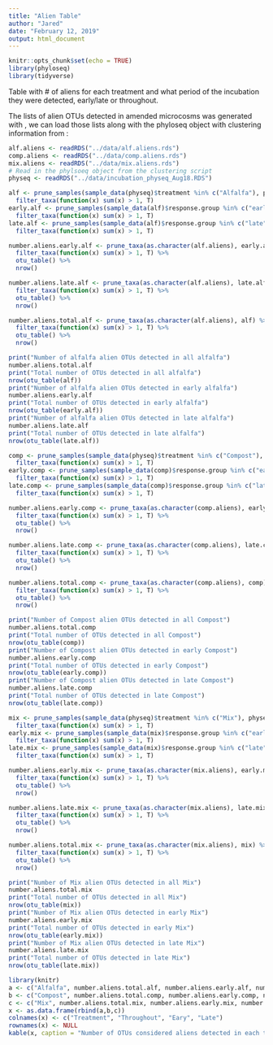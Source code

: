 ```yaml
---
title: "Alien Table"
author: "Jared"
date: "February 12, 2019"
output: html_document
---
```


```r
knitr::opts_chunk$set(echo = TRUE)
library(phyloseq)
library(tidyverse)
```

Table with # of aliens for each treatment and what period of the incubation they were detected, early/late or throughout. 

The lists of alien OTUs detected in amended microcosms was generated with <link>, we can load those lists along with the phyloseq object with clustering information from <link>:
```r
alf.aliens <- readRDS("../data/alf.aliens.rds")
comp.aliens <- readRDS("../data/comp.aliens.rds")
mix.aliens <- readRDS("../data/mix.aliens.rds")
# Read in the phylsoeq object from the clustering script
physeq <- readRDS("../data/incubation_physeq_Aug18.RDS")
```
```r
alf <- prune_samples(sample_data(physeq)$treatment %in% c("Alfalfa"), physeq) %>%
  filter_taxa(function(x) sum(x) > 1, T)
early.alf <- prune_samples(sample_data(alf)$response.group %in% c("early"), alf) %>%
  filter_taxa(function(x) sum(x) > 1, T)
late.alf <- prune_samples(sample_data(alf)$response.group %in% c("late"), alf) %>%
  filter_taxa(function(x) sum(x) > 1, T)

number.aliens.early.alf <- prune_taxa(as.character(alf.aliens), early.alf) %>%
  filter_taxa(function(x) sum(x) > 1, T) %>%
  otu_table() %>%
  nrow()

number.aliens.late.alf <- prune_taxa(as.character(alf.aliens), late.alf) %>%
  filter_taxa(function(x) sum(x) > 1, T) %>%
  otu_table() %>%
  nrow()

number.aliens.total.alf <- prune_taxa(as.character(alf.aliens), alf) %>%
  filter_taxa(function(x) sum(x) > 1, T) %>%
  otu_table() %>%
  nrow()

print("Number of alfalfa alien OTUs detected in all alfalfa")
number.aliens.total.alf
print("Total number of OTUs detected in all alfalfa")
nrow(otu_table(alf))
print("Number of alfalfa alien OTUs detected in early alfalfa")
number.aliens.early.alf
print("Total number of OTUs detected in early alfalfa")
nrow(otu_table(early.alf))
print("Number of alfalfa alien OTUs detected in late alfalfa")
number.aliens.late.alf
print("Total number of OTUs detected in late alfalfa")
nrow(otu_table(late.alf))
```
```r
comp <- prune_samples(sample_data(physeq)$treatment %in% c("Compost"), physeq) %>%
  filter_taxa(function(x) sum(x) > 1, T)
early.comp <- prune_samples(sample_data(comp)$response.group %in% c("early"), comp) %>%
  filter_taxa(function(x) sum(x) > 1, T)
late.comp <- prune_samples(sample_data(comp)$response.group %in% c("late"), comp) %>%
  filter_taxa(function(x) sum(x) > 1, T)

number.aliens.early.comp <- prune_taxa(as.character(comp.aliens), early.comp) %>%
  filter_taxa(function(x) sum(x) > 1, T) %>%
  otu_table() %>%
  nrow()

number.aliens.late.comp <- prune_taxa(as.character(comp.aliens), late.comp) %>%
  filter_taxa(function(x) sum(x) > 1, T) %>%
  otu_table() %>%
  nrow()

number.aliens.total.comp <- prune_taxa(as.character(comp.aliens), comp) %>%
  filter_taxa(function(x) sum(x) > 1, T) %>%
  otu_table() %>%
  nrow()

print("Number of Compost alien OTUs detected in all Compost")
number.aliens.total.comp
print("Total number of OTUs detected in all Compost")
nrow(otu_table(comp))
print("Number of Compost alien OTUs detected in early Compost")
number.aliens.early.comp
print("Total number of OTUs detected in early Compost")
nrow(otu_table(early.comp))
print("Number of Compost alien OTUs detected in late Compost")
number.aliens.late.comp
print("Total number of OTUs detected in late Compost")
nrow(otu_table(late.comp))
```
```r
mix <- prune_samples(sample_data(physeq)$treatment %in% c("Mix"), physeq) %>%
  filter_taxa(function(x) sum(x) > 1, T)
early.mix <- prune_samples(sample_data(mix)$response.group %in% c("early"), mix) %>%
  filter_taxa(function(x) sum(x) > 1, T)
late.mix <- prune_samples(sample_data(mix)$response.group %in% c("late"), mix) %>%
  filter_taxa(function(x) sum(x) > 1, T)

number.aliens.early.mix <- prune_taxa(as.character(mix.aliens), early.mix) %>%
  filter_taxa(function(x) sum(x) > 1, T) %>%
  otu_table() %>%
  nrow()

number.aliens.late.mix <- prune_taxa(as.character(mix.aliens), late.mix) %>%
  filter_taxa(function(x) sum(x) > 1, T) %>%
  otu_table() %>%
  nrow()

number.aliens.total.mix <- prune_taxa(as.character(mix.aliens), mix) %>%
  filter_taxa(function(x) sum(x) > 1, T) %>%
  otu_table() %>%
  nrow()

print("Number of Mix alien OTUs detected in all Mix")
number.aliens.total.mix
print("Total number of OTUs detected in all Mix")
nrow(otu_table(mix))
print("Number of Mix alien OTUs detected in early Mix")
number.aliens.early.mix
print("Total number of OTUs detected in early Mix")
nrow(otu_table(early.mix))
print("Number of Mix alien OTUs detected in late Mix")
number.aliens.late.mix
print("Total number of OTUs detected in late Mix")
nrow(otu_table(late.mix))
```
```r
library(knitr)
a <- c("Alfalfa", number.aliens.total.alf, number.aliens.early.alf, number.aliens.late.alf)
b <- c("Compost", number.aliens.total.comp, number.aliens.early.comp, number.aliens.late.comp)
c <- c("Mix", number.aliens.total.mix, number.aliens.early.mix, number.aliens.late.mix)
x <- as.data.frame(rbind(a,b,c))
colnames(x) <- c("Treatment", "Throughout", "Eary", "Late")
rownames(x) <- NULL
kable(x, caption = "Number of OTUs considered aliens detected in each treatment")
```

